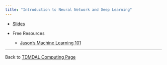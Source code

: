 ```yaml
---
title: "Introduction to Neural Network and Deep Learning"
---
```


* [Slides](Introduction to neural networks and deep learning.pdf)

* Free Resources
    * [Jason's Machine Learning 101](https://docs.google.com/presentation/d/1kSuQyW5DTnkVaZEjGYCkfOxvzCqGEFzWBy4e9Uedd9k/preview?imm_mid=0f9b7e&cmp=em-data-na-na-newsltr_20171213#slide=id.g183f28bdc3_0_90)

---

Back to [TDMDAL Computing Page](https://tdmdal.github.io/)